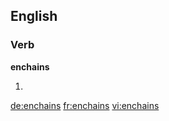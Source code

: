 ==English==

===Verb===
'''enchains'''

# {{third-person singular of|enchain}}

[[de:enchains]]
[[fr:enchains]]
[[vi:enchains]]